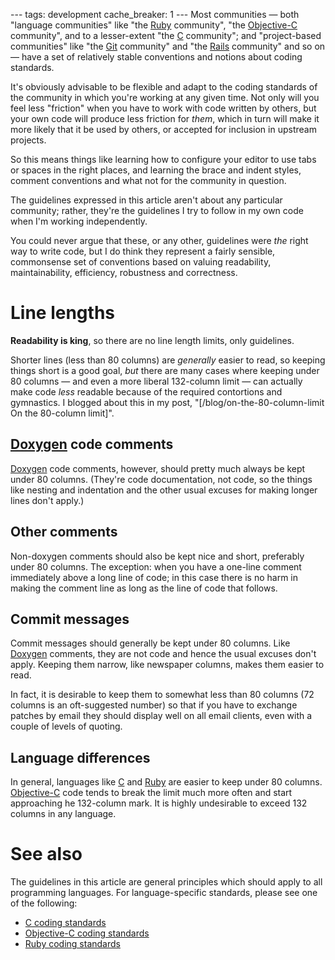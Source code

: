 ---
tags: development
cache_breaker: 1
---
Most communities &mdash; both "language communities" like "the [[Ruby]] community", "the [[Objective-C]] community", and to a lesser-extent "the [[C]] community"; and "project-based communities" like "the [[Git]] community" and "the [[Rails]] community" and so on &mdash; have a set of relatively stable conventions and notions about coding standards.

It's obviously advisable to be flexible and adapt to the coding standards of the community in which you're working at any given time. Not only will you feel less "friction" when you have to work with code written by others, but your own code will produce less friction for ''them'', which in turn will make it more likely that it be used by others, or accepted for inclusion in upstream projects.

So this means things like learning how to configure your editor to use tabs or spaces in the right places, and learning the brace and indent styles, comment conventions and what not for the community in question.

The guidelines expressed in this article aren't about any particular community; rather, they're the guidelines I try to follow in my own code when I'm working independently.

You could never argue that these, or any other, guidelines were ''the'' right way to write code, but I do think they represent a fairly sensible, commonsense set of conventions based on valuing readability, maintainability, efficiency, robustness and correctness.

= Line lengths =

'''Readability is king''', so there are no line length limits, only guidelines.

Shorter lines (less than 80 columns) are ''generally'' easier to read, so keeping things short is a good goal, ''but'' there are many cases where keeping under 80 columns &mdash; and even a more liberal 132-column limit &mdash; can actually make code ''less'' readable because of the required contortions and gymnastics. I blogged about this in my post, "[/blog/on-the-80-column-limit On the 80-column limit]".

== [[Doxygen]] code comments ==

[[Doxygen]] code comments, however, should pretty much always be kept under 80 columns. (They're code documentation, not code, so the things like nesting and indentation and the other usual excuses for making longer lines don't apply.)

== Other comments ==

Non-doxygen comments should also be kept nice and short, preferably under 80 columns. The exception: when you have a one-line comment immediately above a long line of code; in this case there is no harm in making the comment line as long as the line of code that follows.

== Commit messages ==

Commit messages should generally be kept under 80 columns. Like [[Doxygen]] comments, they are not code and hence the usual excuses don't apply. Keeping them narrow, like newspaper columns, makes them easier to read.

In fact, it is desirable to keep them to somewhat less than 80 columns (72 columns is an oft-suggested number) so that if you have to exchange patches by email they should display well on all email clients, even with a couple of levels of quoting.

== Language differences ==

In general, languages like [[C]] and [[Ruby]] are easier to keep under 80 columns. [[Objective-C]] code tends to break the limit much more often and start approaching he 132-column mark. It is highly undesirable to exceed 132 columns in any language.

= See also =

The guidelines in this article are general principles which should apply to all programming languages. For language-specific standards, please see one of the following:

* [[C coding standards]]
* [[Objective-C coding standards]]
* [[Ruby coding standards]]
